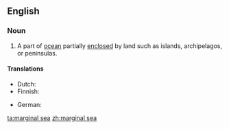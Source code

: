 ==English==
{{wikipedia}}

===Noun===
{{en-noun|sg=[[marginal]] [[sea]]}}

# A part of [[ocean]] partially [[enclosed]] by land such as islands, archipelagos, or peninsulas.

====Translations====
{{trans-top|part of ocean}}
* Dutch: {{t-|nl|binnenzee|n}}
* Finnish: {{t+|fi|reunameri}}
{{trans-mid}}
* German: {{t-|de|Randmeer|n}}
{{trans-bottom}}

[[ta:marginal sea]]
[[zh:marginal sea]]